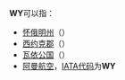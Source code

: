 '''WY'''可以指：

* [[怀俄明州|怀俄明州]]（{{lang-en|Wyoming}}）
* [[西约克郡|西约克郡]]（{{lang-en|West Yorkshire}}）
* [[瓦依公国|瓦依公国]]（{{Lang-en|Principality of Wy}}）
* [[阿曼航空|阿曼航空]]，[[IATA代码|IATA代码]]为'''WY'''

{{disambig|cat=二字拉丁字母缩写消歧义}}